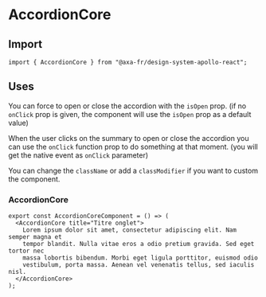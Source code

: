 
<Meta of={AccordionCoreStories} name="AccordionCore" />

# AccordionCore

## Import

```tsx
import { AccordionCore } from "@axa-fr/design-system-apollo-react";
```

## Uses

You can force to open or close the accordion with the `isOpen` prop. (if no `onClick` prop is given, the component will use the `isOpen` prop as a default value)

When the user clicks on the summary to open or close the accordion you can use the `onClick` function prop to do something at that moment. (you will get the native event as `onClick` parameter)

You can change the `className` or add a `classModifier` if you want to custom the component.

### AccordionCore

```tsx
export const AccordionCoreComponent = () => (
  <AccordionCore title="Titre onglet">
    Lorem ipsum dolor sit amet, consectetur adipiscing elit. Nam semper magna et
    tempor blandit. Nulla vitae eros a odio pretium gravida. Sed eget tortor nec
    massa lobortis bibendum. Morbi eget ligula porttitor, euismod odio
    vestibulum, porta massa. Aenean vel venenatis tellus, sed iaculis nisl.
  </AccordionCore>
);
```

<Canvas of={AccordionCoreStories.AccordionCoreStory} />

<Controls of={AccordionCoreStories.AccordionCoreStory} />

[//]: # "### AccordionCore with custom styled title"
[//]: #
[//]: # "With that example you can see the surface that you can style in the title part. (you can also override the AccordionCore style to remove the gap between the title and the arrow to style more width)"
[//]: #
[//]: # "```tsx"
[//]: # "export const AccordionCoreWithCustomStyledTitleComponent = () => ("
[//]: # "  <AccordionCore"
[//]: # "    title=("
[//]: # "      <div"
[//]: # "        style={{"
[//]: # '          backgroundColor: "red",'
[//]: # '          paddingBottom: "32px",'
[//]: # "        }}"
[//]: # "      />)"
[//]: # "  >"
[//]: # "    Lorem ipsum dolor sit amet, consectetur adipiscing elit. Nam semper magna et"
[//]: # "    tempor blandit. Nulla vitae eros a odio pretium gravida. Sed eget tortor nec"
[//]: # "    massa lobortis bibendum. Morbi eget ligula porttitor, euismod odio"
[//]: # "    vestibulum, porta massa. Aenean vel venenatis tellus, sed iaculis nisl."
[//]: # "  </AccordionCore>"
[//]: # ");"
[//]: # "```"
[//]: #
[//]: # "<Canvas of={AccordionCoreStories.AccordionCoreWithCustomStyledSummaryStory} />"
[//]: #
[//]: # "<Controls of={AccordionCoreStories.AccordionCoreWithCustomStyledSummaryStory} />"
[//]: # "### AccordionCore with Card"
[//]: #
[//]: # "```tsx"
[//]: # "export const AccordionCoreWithCardComponent = () => ("
[//]: # '  <Card classModifier="large accordion">'
[//]: # '    <AccordionCore title="Titre onglet">'
[//]: # "      Lorem ipsum dolor sit amet, consectetur adipiscing elit. Nam semper magna"
[//]: # "      et tempor blandit. Nulla vitae eros a odio pretium gravida. Sed eget"
[//]: # "      tortor nec massa lobortis bibendum. Morbi eget ligula porttitor, euismod"
[//]: # "      odio vestibulum, porta massa. Aenean vel venenatis tellus, sed iaculis"
[//]: # "      nisl."
[//]: # "    </AccordionCore>"
[//]: # "  </Card>"
[//]: # ");"
[//]: # "```"
[//]: #
[//]: # "<Canvas of={AccordionCoreStories.AccordionCoreWithCardStory} />"
[//]: #
[//]: # "<Controls of={AccordionCoreStories.AccordionCoreWithCardStory} />"
